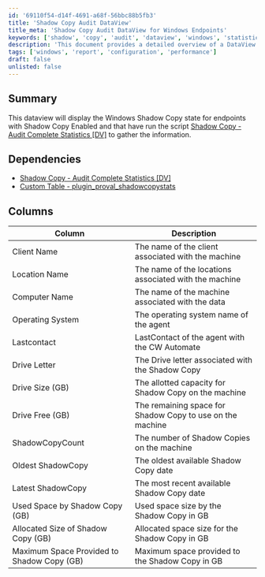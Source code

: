 ```yaml
---
id: '69110f54-d14f-4691-a68f-56bbc88b5fb3'
title: 'Shadow Copy Audit DataView'
title_meta: 'Shadow Copy Audit DataView for Windows Endpoints'
keywords: ['shadow', 'copy', 'audit', 'dataview', 'windows', 'statistics']
description: 'This document provides a detailed overview of a DataView that displays the Windows Shadow Copy state for endpoints with Shadow Copy enabled. It includes information gathered from the Shadow Copy - Audit Complete Statistics script and outlines the necessary dependencies, as well as the columns available in the DataView.'
tags: ['windows', 'report', 'configuration', 'performance']
draft: false
unlisted: false
---
```

## Summary

This dataview will display the Windows Shadow Copy state for endpoints with Shadow Copy Enabled and that have run the script [Shadow Copy - Audit Complete Statistics [DV]](https://proval.itglue.com/DOC-5078775-7751337) to gather the information.

## Dependencies

- [Shadow Copy - Audit Complete Statistics [DV]](https://proval.itglue.com/DOC-5078775-7751337)
- [Custom Table - plugin_proval_shadowcopystats](https://proval.itglue.com/DOC-5078775-8157668)

## Columns

| Column                                   | Description                                                            |
|------------------------------------------|------------------------------------------------------------------------|
| Client Name                              | The name of the client associated with the machine                     |
| Location Name                            | The name of the locations associated with the machine                  |
| Computer Name                            | The name of the machine associated with the data                       |
| Operating System                         | The operating system name of the agent                                 |
| Lastcontact                              | LastContact of the agent with the CW Automate                          |
| Drive Letter                             | The Drive letter associated with the Shadow Copy                       |
| Drive Size (GB)                         | The allotted capacity for Shadow Copy on the machine                   |
| Drive Free (GB)                         | The remaining space for Shadow Copy to use on the machine              |
| ShadowCopyCount                          | The number of Shadow Copies on the machine                             |
| Oldest ShadowCopy                        | The oldest available Shadow Copy date                                   |
| Latest ShadowCopy                        | The most recent available Shadow Copy date                              |
| Used Space by Shadow Copy (GB)          | Used space size by the Shadow Copy in GB                               |
| Allocated Size of Shadow Copy (GB)      | Allocated space size for the Shadow Copy in GB                         |
| Maximum Space Provided to Shadow Copy (GB)| Maximum space provided to the Shadow Copy in GB                       |












